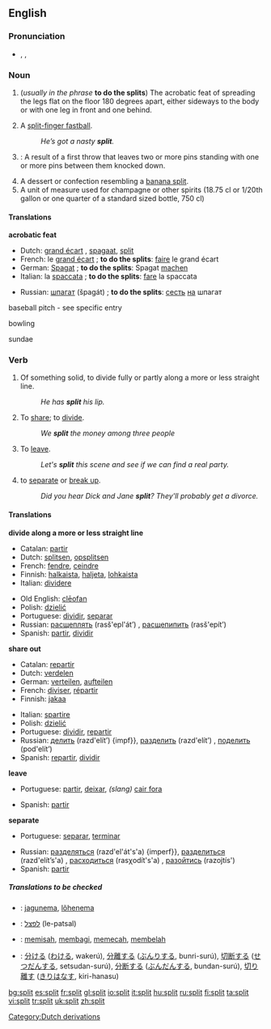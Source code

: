 {{see|Split}}
{{wikipedia|split (disambiguation)|Split}}
==English==

===Pronunciation===
*{{AHD|splĭt}}, {{IPA|/splɪt/}}, {{SAMPA|/splIt/}}

===Noun===
{{en-noun}}

# (''usually in the phrase'' '''to do the splits''') The acrobatic feat of spreading the legs flat on the floor 180 degrees apart, either sideways to the body or with one leg in front and one behind.
# {{cattag|baseball|slang}} A [[split-finger fastball]].
#: ''He’s got a nasty '''split'''.''
# {{cattag|Bowling}}: A result of a first throw that leaves two or more pins standing with one or more pins between them knocked down.
# A dessert or confection resembling a [[banana split]].
# A unit of measure used for champagne or other spirits (18.75 cl or 1/20th gallon or one quarter of a standard sized bottle, 750 cl)

====Translations====
'''acrobatic feat'''
{{top}}
*Dutch: [[grand écart]] {{m}}, [[spagaat]], [[split]] {{m}}
*French: le [[grand écart]] {{m}}; '''to do the splits''': [[faire]] le grand écart
*German: [[Spagat]] {{n}}; '''to do the splits''': Spagat [[machen]]
*Italian: la [[spaccata]] {{f}}; '''to do the splits''': [[fare]] la spaccata
{{mid}}
*Russian: [[шпагат]] (špagát) {{m}}; '''to do the splits''': [[сесть]] [[на]] шпагат
{{bottom}}

;baseball pitch - see specific entry

;bowling
{{top}}
{{mid}}
{{bottom}}

;sundae
{{top}}
{{mid}}
{{bottom}}

===Verb===
{{en-verb|splits|splitting|split}}

# {{transitive}} Of something solid, to divide fully or partly along a more or less straight line.
#:''He has '''split''' his lip.''
# {{transitive}} To [[share]]; to [[divide]].
#:''We '''split''' the money among three people''
# {{slang}} To [[leave]].
#:''Let's '''split''' this scene and see if we can find a real party.''
#  to [[separate]] or [[break up]].
#:''Did you hear Dick and Jane '''split'''?  They'll probably get a divorce.''

====Translations====
'''divide along a more or less straight line'''
{{top}}
*Catalan: [[partir]]
*Dutch: [[splitsen]], [[opsplitsen]]
*French: [[fendre]], [[ceindre]]
*Finnish: [[halkaista]], [[haljeta]], [[lohkaista]]
*Italian: [[dividere]]
{{mid}}
*Old English: [[cleofan|clēofan]]
*Polish: [[dzielić]]
*Portuguese: [[dividir]], [[separar]]
*Russian: [[расщеплять]] (rasš'epl'át’) {{impf}}, [[расщепипить]] (rasš'epít’) {{pf}}
*Spanish: [[partir]], [[dividir]]
{{bottom}}

'''share out'''
{{top}}
*Catalan: [[repartir]]
*Dutch: [[verdelen]]
*German: [[verteilen]], [[aufteilen]]
*French: [[diviser]], [[répartir]]
*Finnish: [[jakaa]]
{{mid}}
*Italian: [[spartire]]
*Polish: [[dzielić]]
*Portuguese: [[dividir]], [[repartir]]
*Russian: [[делить]] (razd'elít’) {impf}}, [[разделить]] (razd'elít’) {{pf}}, [[поделить]] (pod'elít’) {{pf}}
*Spanish: [[repartir]], [[dividir]]
{{bottom}}
'''leave'''
{{top}}
*Portuguese: [[partir]], [[deixar]], ''(slang)'' [[cair fora]]
{{mid}}
*Spanish: [[partir]]
{{bottom}}
'''separate'''
{{top}}
*Portuguese: [[separar]], [[terminar]]
{{mid}}
*Russian: [[разделяться]] (razd'el'át's'a) {imperf}}, [[разделиться]] (razd'elít’s'a) {{pf}}, [[расходиться]] (rasχodít's'a) {{impf}}, [[разойтись]] (razojtís') {{pf}}
*Spanish: [[partir]]
{{bottom}}

=====Translations to be checked=====
<!--Remove this section once all of the translations below have been moved into the tables above.-->
{{checktrans}}

*{{ttbc|Estonian}}: [[jagunema]], [[lõhenema]]
*{{ttbc|Hebrew}}: [[לפצל]] (le-patsal)
*{{ttbc|Indonesian}}: [[pisah|memisah]], [[bagi|membagi]], [[pecah|memecah]], [[belah|membelah]]
*{{ttbc|Japanese}}: [[分ける]] ([[わける]], wakerú), [[分離]]する ([[ぶんり]]する, bunri-surú), [[切断]]する ([[せつだん]]する, setsudan-surú), [[分断]]する ([[ぶんだん]]する, bundan-surú), [[切り離す]] ([[きりはなす]], kiri-hanasu)

[[Category:Dutch derivations]]

[[bg:split]]
[[es:split]]
[[fr:split]]
[[gl:split]]
[[io:split]]
[[it:split]]
[[hu:split]]
[[ru:split]]
[[fi:split]]
[[ta:split]]
[[vi:split]]
[[tr:split]]
[[uk:split]]
[[zh:split]]